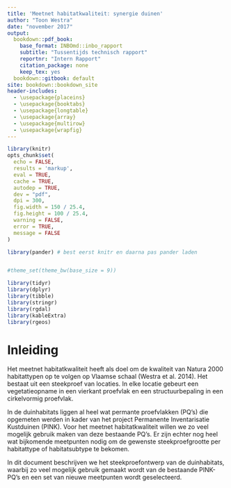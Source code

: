 ```yaml
---
title: 'Meetnet habitatkwaliteit: synergie duinen'
author: "Toon Westra"
date: "november 2017"
output:
  bookdown::pdf_book:
    base_format: INBOmd::inbo_rapport
    subtitle: "Tussentijds technisch rapport"
    reportnr: "Intern Rapport"
    citation_package: none
    keep_tex: yes
  bookdown::gitbook: default
site: bookdown::bookdown_site
header-includes: 
  - \usepackage{placeins}
  - \usepackage{booktabs}
  - \usepackage{longtable}
  - \usepackage{array}
  - \usepackage{multirow}
  - \usepackage{wrapfig}
---
```



```r

library(knitr)
opts_chunk$set(
  echo = FALSE, 
  results = 'markup',
  eval = TRUE,
  cache = TRUE,
  autodep = TRUE,
  dev = "pdf",
  dpi = 300,
  fig.width = 150 / 25.4,
  fig.height = 100 / 25.4,
  warning = FALSE,
  error = TRUE,
  message = FALSE
)

library(pander) # best eerst knitr en daarna pas pander laden


#theme_set(theme_bw(base_size = 9))

```


```r

library(tidyr)
library(dplyr)
library(tibble)
library(stringr)
library(rgdal)
library(kableExtra)
library(rgeos)
```

# Inleiding
Het meetnet habitatkwaliteit heeft als doel om de kwaliteit van Natura 2000 habitattypen op te volgen op Vlaamse schaal (Westra et al. 2014). Het bestaat uit een steekproef van locaties. In elke locatie gebeurt een vegetatieopname in een vierkant proefvlak en een structuurbepaling in een cirkelvormig proefvlak.

In de duinhabitats liggen al heel wat permante proefvlakken (PQ's) die opgemeten werden in kader van het project Permanente Inventarisatie Kustduinen (PINK). Voor het meetnet habitatkwaliteit willen we zo veel mogelijk gebruik maken van deze bestaande PQ's. Er zijn echter nog heel wat bijkomende meetpunten nodig om de gewenste steekproefgrootte per habitattype of habitatsubtype te bekomen.

In dit document beschrijven we het steekproefontwerp van de duinhabitats, waarbij zo veel mogelijk gebruik gemaakt wordt van de bestaande PINK-PQ's en een set van nieuwe meetpunten wordt geselecteerd.
